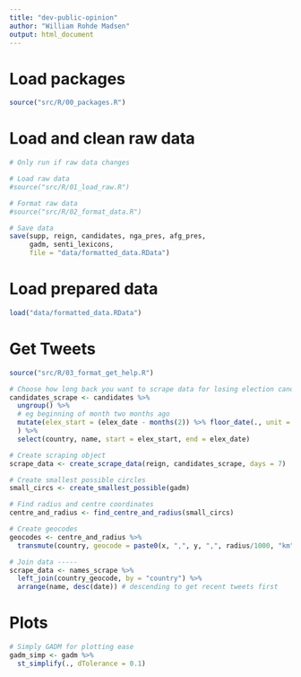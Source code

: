 ```yaml
---
title: "dev-public-opinion"
author: "William Rohde Madsen"
output: html_document
---
```


# Load packages
```r
source("src/R/00_packages.R")

```

# Load and clean raw data
```r
# Only run if raw data changes

# Load raw data
#source("src/R/01_load_raw.R")

# Format raw data
#source("src/R/02_format_data.R")

# Save data
save(supp, reign, candidates, nga_pres, afg_pres,
     gadm, senti_lexicons,
     file = "data/formatted_data.RData")

```

# Load prepared data
```r
load("data/formatted_data.RData")
```

# Get Tweets
```r
source("src/R/03_format_get_help.R")

# Choose how long back you want to scrape data for losing election candidates
candidates_scrape <- candidates %>%
  ungroup() %>%
  # eg beginning of month two months ago
  mutate(elex_start = (elex_date - months(2)) %>% floor_date(., unit = "month")
  ) %>%
  select(country, name, start = elex_start, end = elex_date)

# Create scraping object
scrape_data <- create_scrape_data(reign, candidates_scrape, days = 7)

# Create smallest possible circles
small_circs <- create_smallest_possible(gadm)

# Find radius and centre coordinates
centre_and_radius <- find_centre_and_radius(small_circs)

# Create geocodes
geocodes <- centre_and_radius %>%
  transmute(country, geocode = paste0(x, ",", y, ",", radius/1000, "km"))

# Join data -----
scrape_data <- names_scrape %>%
  left_join(country_geocode, by = "country") %>%
  arrange(name, desc(date)) # descending to get recent tweets first

```

# Plots
```r
# Simply GADM for plotting ease
gadm_simp <- gadm %>%
  st_simplify(., dTolerance = 0.1)

```

